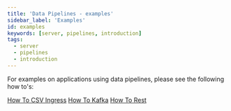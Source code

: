 ```yaml
---
title: 'Data Pipelines - examples'
sidebar_label: 'Examples'
id: examples
keywords: [server, pipelines, introduction]
tags:
  - server
  - pipelines
  - introduction
---
```


For examples on applications using data pipelines, please see the following how to's:

[How To CSV Ingress](../../../how-to/ht-ingest-csv)
[How To Kafka](../../../how-to/ht-consume-kafka)
[How To Rest](../../../how-to/ht-consume-kafka)
